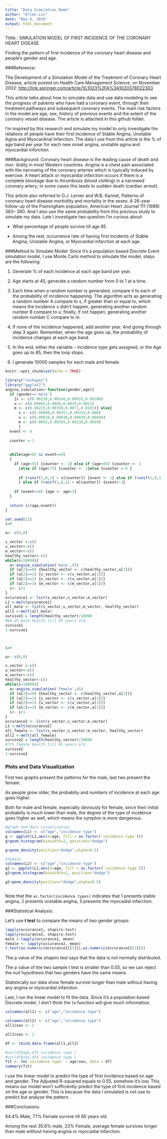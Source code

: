 ```yaml
---
title: "Data Simulation Demo"
author: "Ellen Lin"
date: "May 5, 2016"
output: html_document
---
```

Tittle : SIMULATION MODEL OF FIRST INCIDENCE OF THE CORONARY HEART DISEASE

Finding the pattern of first incidence of the coronary heart disease and people's gender and age.

###Reference:

The Development of a Simulation Model of the Treatment of Coronary Heart Disease, article posted on Health Care Management Science, on November 2002:
<http://link.springer.com/article/10.1023%2FA%3A1020378022303>

This article talks about how to simulate data and use data modeling to see the progress of patients who have had a coronary event, through their treatment pathways and subsequent coronary events. The main risk factors in the model are age, sex, history of previous events and the extent of the coronary vessel disease. The article is attached in this github folder.

I'm inspired by this research and simulate my model to only investigate the relations of people have their first incidence of Stable Angina, Unstable Agina and Myocardinal Infarction. The data I use from this article is the % of age band per year for each new onset angina, unstable agina and myocardial inforction.

###Background:
Coronary heart disease is the leading cause of death and mor- bidity in most Western countries. Angina is a chest pain associated with the narrowing of the coronary arteries which is typically induced by exercise. A heart attack or myocardial infarction occurs if there is a complete blockage due to thrombosis (blood clotting) in a narrowed coronary artery; in some cases this leads to sudden death (cardiac arrest). 

This article also referred to D.J. Lerner and W.B. Kannel, Patterns of coronary heart disease morbidity and mortality in the sexes: A 26-year follow-up of the Framingham population, American Heart Journal 111 (1986) 383– 390. And I also use the same probability from this previous study to simulate my data. Late I investigate two question I'm curious about: 

* What percentage of people survive till age 85. 

* Among the rest, occurrence rate of having first incidents of Stable Angina, Unstable Angina, or Myocardial infarction at each age.

###Method to Simulate Model:
Since it's a population based Discrete Event simulation model, I use Monte Carlo method to simulate the model, steps are the following:

1.	Generate % of each incidence at each age band per year.

2.	Age starts at 45, generate a random number from 0 to 1 at a time.

3.	Each time when a random number is generated, compare it to each of the probability of incidence happening. The algorithm acts as generating a random number A compare to s, if greater than or equal to, which means the incidence s didn't happen, generating another random number B compare to u; finally, if not happen, generating another random number C compare to m. 

4.	If none of the incidence happened, add another year. And going through step 3 again. Remember, when the age goes up, the probability of incidence changes at each age band.

5.	In the end, either the variable – incidence type gets assigned, or the Age goes up to 85, then the loop stops.

6. I generate 10000 samples for each male and female.

```r
knitr::opts_chunk$set(echo = TRUE)
```

```r
library("reshape2")
library("ggplot2")
angina_simulation<-function(gender,age){
  if (gender=='male') 
    {s <- c(0.00238,0.00548,0.00655,0.00300)
    u <- c(0.00043,0.0008,0.0019,0.0021)
    m <- c(0.00225,0.00359,0.0071,0.0101)} else{
      s <- c(0.00098,0.00357,0.00333,0.006)
      u <- c(0.00029,0.00030,0.00039,0.00048)
      m <- c(0.0003,0.00165,0.00236,0.0059)
      }
  event <- 0
  
  counter <-1
  
  
  while(age<85 && event==0)
  {
    if (age<55) {counter <- 1} else if (age<65) {counter <- 2
      }else if (age<75) {counter <- 3}else {counter <-4 }
  
      if (runif(1,0,1) < s[counter]) {event <- 1} else if (runif(1,0,1) < u[counter]) {event<-2
      } else if (runif(1,0,1) < m[counter]) {event<-3}
    
    if (event==0) {age <- age+1}
  }
  
  return (c(age,event))
}

set.seed(22)
i=0

a<- c(0,0)

s_vector <-c()
u_vector<-c()
m_vector<-c()
healthy_vector<-c()
while(i<10000){
  a<-angina_simulation('male',45)
  if (a[2]==0) {healthy_vector <- c(healthy_vector,a[1])}
  if (a[2]==1) {s_vector <- c(s_vector,a[1])}
  if (a[2]==2) {u_vector <- c(u_vector,a[1])}
  if (a[2]==3) {m_vector <- c(m_vector,a[1])}
  i<- i+1
}
occurance1 <- list(s_vector,u_vector,m_vector)
L1 <-melt(occurance1)
all_male <- list(s_vector,u_vector,m_vector, healthy_vector)
all1 <-melt(all_male)
survive1 = length(healthy_vector)/10000
#64.4% male health till 85 years old.
survive1
1-survive1



i=0

a<- c(0,0)

s_vector <-c()
u_vector<-c()
m_vector<-c()
healthy_vector<-c()
while(i<10000){
  a<-angina_simulation('female',45)
  if (a[2]==0) {healthy_vector <- c(healthy_vector,a[1])}
  if (a[2]==1) {s_vector <- c(s_vector,a[1])}
  if (a[2]==2) {u_vector <- c(u_vector,a[1])}
  if (a[2]==3) {m_vector <- c(m_vector,a[1])}
  i<- i+1
}
occurance2 <- list(s_vector,u_vector,m_vector)
L2 <-melt(occurance2)
all_female <- list(s_vector,u_vector,m_vector, healthy_vector)
all2 <-melt(all_female)
survive2 = length(healthy_vector)/10000
#77% female health till 85 years old.
survive2
1-survive2

```


### Plots and Data Visualization

First two graphs present the patterns for the male, last two present the female:

As people grow older, the probabiliy and numbers of incidence at each age goes higher.

Both for male and female, especially obviously for female, since their initial probabiliy is much lower than male, the degree of the type of incidence goes higher as well, which means the sympton is more dangerous.

```r

#graph and data visualization 
colnames(L1) <- c("age","incidence type")
g <- ggplot(L1,aes(x=age, fill = as.factor(`incidence type`)))
g+geom_histogram(binwidth=2, position="dodge")

g+geom_density(position="dodge",alpha=0.5)

#female
colnames(L2) <- c("age","incidence type")
g2 <- ggplot(L2,aes(x=age, fill = as.factor(`incidence type`)))
g2+geom_histogram(binwidth=2, position="dodge")

g2+geom_density(position="dodge",alpha=0.5)



```

Note that the `as.factor(incidence types)` indicates that 1 presents stable angina, 2 presents unstable angina, 3 presents the myocadial infarction.


###Statistical Analysis: 

Let's use **t test** to compare the means of two gender groups:

```r
lapply(occurance1, shapiro.test)
lapply(occurance2, shapiro.test)
male <-lapply(occurance1, mean)
female <- lapply(occurance2, mean)
t.test(as.numeric(occurance1[[3]]),as.numeric(occurance2[[3]]))

```
The p value of the shapiro test says that the data is not normally distributed.

The p value of the two sample t test is smaller than 0.05, so we can reject the null hypothesis that two genders have the same means. 

Statistically our data show female survive longer than male without having any angina or myocardial infarction. 

Last, I run the linear model to fit the data. Since it's a population based Discrete model, I don't think the `lm` function will give much information.
```r
colnames(all1) <- c("age","incidence type")

colnames(all2) <- c("age","incidence type")
all1$sex <- 1

all2$sex <- 2

df <- rbind.data.frame(all1,all2)

#cor(df$age,df$`incidence type`)
#cor(df$sex,df$`incidence type`)
fit <- lm(`incidence type` ~ age+sex, data = df)
summary(fit)

```
I use the linear model to predict the type of first incidence based on age and gender. The Adjusted R-squared equals to 0.55, somehow it's low. This means our model won't sufficiently predict the type of first incidence based on the age or gender. This is because the data I simulated is not use to predict but analyze the pattern.  

###Conclusions:

64.4% Male, 77% Female survive till 85 years old.

Among the rest 35.6% male, 23% Female, average female survives longer than male without having angina or myocadial infarction.

